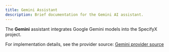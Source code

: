 ```yaml
---
title: Gemini Assistant
description: Brief documentation for the Gemini AI assistant.
---
```


The **Gemini** assistant integrates Google Gemini models into the SpecifyX project.

For implementation details, see the provider source:
[Gemini provider source](https://github.com/barisgit/spec-kit-improved/tree/main/src/specify_cli/assistants/gemini/provider.py)